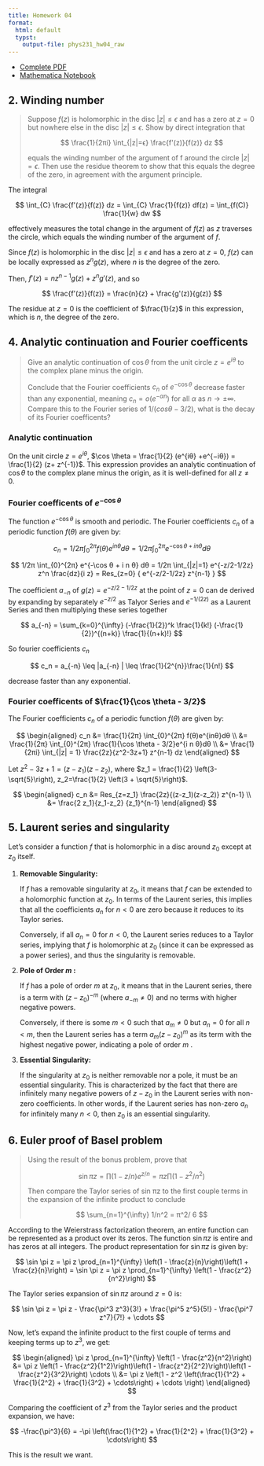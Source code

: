 ```yaml
---
title: Homework 04
format:
  html: default
  typst: 
    output-file: phys231_hw04_raw
---
```


::: {.content-visible when-format="html"}
- [Complete PDF](./phys231_hw04_final.pdf)
- [Mathematica Notebook](./phys231_hw04.nb)
:::

## 2. Winding number

> Suppose $f(z)$ is holomorphic in the disc $|z| ≤ ϵ$ and has a zero at $z = 0$ but nowhere else in the disc $|z| ≤ ϵ$. Show by direct integration that
>
> $$
> \frac{1}{2πi} \int_{|z|=ϵ} \frac{f'(z)}{f(z)} dz
> $$
>
> equals the winding number of the argument of f around the circle $|z| = ϵ$. Then use the residue theorem to show that this equals the degree of the zero, in agreement with the argument principle.

The integral

$$
\int_{C} \frac{f'(z)}{f(z)} dz = \int_{C} \frac{1}{f(z)} df(z) = \int_{f(C)} \frac{1}{w} dw
$$

effectively measures the total change in the argument of $f(z)$ as $z$ traverses the circle, which equals the winding number of the argument of $f$.

Since $f(z)$ is holomorphic in the disc $|z| \leq \epsilon$ and has a zero at $z = 0$, $f(z)$ can be locally expressed as $z^n g(z)$, where $n$ is the degree of the zero.

Then, $f'(z) = n z^{n−1} g(z) + z^n g'(z)$, and so

$$
\frac{f'(z)}{f(z)} = \frac{n}{z} + \frac{g'(z)}{g(z)}
$$

The residue at $z=0$ is the coefficient of $\frac{1}{z}$ in this expression, which is $n$, the degree of the zero.

## 4. Analytic continuation and Fourier coefficents

> Give an analytic continuation of $\cos θ$ from the unit circle $z = e^{iθ}$ to the complex plane minus the origin.
>
> Conclude that the Fourier coefficients $c_n$ of $e^{- \cos θ}$ decrease faster than any exponential, meaning $c_n = o(e^{−αn})$ for all $α$ as $n → ±∞$. Compare this to the Fourier series of $1/(cos θ −3/2)$, what is the decay of its Fourier coefficents?

### Analytic continuation

On the unit circle $z=e ^ {iθ}$, $\cos \theta = \frac{1}{2} (e^{iθ} +e^{−iθ}) = \frac{1}{2} (z+ z^{-1})$. This expression provides an analytic continuation of $\cos \theta$ to the complex plane minus the origin, as it is well-defined for all $z \neq 0$.

### Fourier coefficents of $e^{−\cos \theta}$

The function $e^{−\cos \theta}$ is smooth and periodic. The Fourier coefficients $c_n$ of a periodic function $f(θ)$ are given by:

$$
c_n= 1/2π ∫_{0}^{2π} f(θ)e^{inθ}dθ = 1/2π \int_{0}^{2π} e^{-\cos θ + i n θ}dθ
$$

$$
1/2π \int_{0}^{2π} e^{-\cos θ + i n θ} dθ = 1/2π \int_{|z|=1} e^{-z/2-1/2z} z^n \frac{dz}{i z} = Res_{z=0} { e^{-z/2-1/2z} z^{n-1} }
$$

The coefficient $a_{-n}$ of $g(z)=e^{-z/2-1/2z}$ at the point of $z=0$ can de derived by expanding by separately $e^{-z/2}$ as Talyor Series and $e^{−1/(2z)}$ as a Laurent Series and then multiplying these series together

$$
a_{-n} = \sum_{k=0}^{\infty} (-\frac{1}{2})^k \frac{1}{k!} (-\frac{1}{2})^{(n+k)} \frac{1}{(n+k)!}
$$

So fourier coefficients $c_n$

$$
c_n = a_{-n}  \leq  |a_{-n} | \leq \frac{1}{2^{n}}\frac{1}{n!}
$$

decrease faster than any exponential.

### Fourier coefficents of $\frac{1}{\cos \theta - 3/2}$

The Fourier coefficients $c_n$ of a periodic function $f(θ)$ are given by:

$$
\begin{aligned}
c_n
&= \frac{1}{2π} \int_{0}^{2π} f(θ)e^{inθ}dθ \\
&= \frac{1}{2π} \int_{0}^{2π} \frac{1}{\cos \theta - 3/2}e^{i n θ}dθ \\
&= \frac{1}{2πi} \int_{|z| = 1} \frac{2z}{z^2-3z+1} z^{n-1} dz
\end{aligned}
$$

Let $z^2 - 3z+1=(z-z_1)(z-z_2)$, where $z_1 = \frac{1}{2} \left(3-\sqrt{5}\right), z_2=\frac{1}{2} \left(3 + \sqrt{5}\right)$.

$$
\begin{aligned}
c_n
&= Res_{z=z_1}  \frac{2z}{(z-z_1)(z-z_2)} z^{n-1} \\
&= \frac{2 z_1}{z_1-z_2} {z_1}^{n-1}
\end{aligned}
$$

## 5. Laurent series and singularity

Let's consider a function $f$ that is holomorphic in a disc around $z_0$ except at $z_0$ itself. 

1. **Removable Singularity:**

    If $f$ has a removable singularity at $z_0$, it means that $f$ can be extended to a holomorphic function at $z_0$. In terms of the Laurent series, this implies that all the coefficients $a_n$ for $n < 0$ are zero because it reduces to its Taylor series. 

    Conversely, if all $a_n = 0$ for $n < 0$, the Laurent series reduces to a Taylor series, implying that $f$ is holomorphic at $z_0$ (since it can be expressed as a power series), and thus the singularity is removable.
2. **Pole of Order $m$ :**

    If $f$ has a pole of order $m$ at $z_0$, it means that in the Laurent series, there is a term with $(z - z_0)^{-m}$ (where $a_{-m} \neq 0$) and no terms with higher negative powers.

    Conversely, if there is some $m < 0$ such that $a_m \neq 0$ but $a_n = 0$ for all $n < m$, then the Laurent series has a term $a_m (z - z_0)^m$ as its term with the highest negative power, indicating a pole of order $m$ .
3. **Essential Singularity:**

    If the singularity at $z_0$ is neither removable nor a pole, it must be an essential singularity. This is characterized by the fact that there are infinitely many negative powers of $z - z_0$ in the Laurent series with non-zero coefficients. In other words, if the Laurent series has non-zero $a_n$ for infinitely many $n < 0$, then $z_0$ is an essential singularity.

## 6. Euler proof  of Basel problem

> Using the result of the bonus problem, prove that
>
> $$
> \sin π z = \prod (1 − z/n)e^{z/n} = π z  \prod (1 − z^2/n^2)
> $$
>
> Then compare the Taylor series of sin πz to the first couple terms in the expansion of the infinite product to conclude
>
> $$
> \sum_{n=1}^{\infty}  1/n^2 = π^2/ 6
> $$


According to the Weierstrass factorization theorem, an entire function can be represented as a product over its zeros. The function $\sin \pi z$ is entire and has zeros at all integers. The product representation for $\sin \pi z$ is given by:

$$
\sin \pi z = \pi z \prod_{n=1}^{\infty} \left(1 - \frac{z}{n}\right)\left(1 + \frac{z}{n}\right) 
=  \sin \pi z = \pi z \prod_{n=1}^{\infty} \left(1 - \frac{z^2}{n^2}\right)
$$

The Taylor series expansion of $\sin \pi z$ around $z = 0$ is:

$$
\sin \pi z = \pi z - \frac{\pi^3 z^3}{3!} + \frac{\pi^5 z^5}{5!} - \frac{\pi^7 z^7}{7!} + \cdots
$$

Now, let's expand the infinite product to the first couple of terms and keeping terms up to $z^3$, we get:

$$
\begin{aligned}
\pi z \prod_{n=1}^{\infty} \left(1 - \frac{z^2}{n^2}\right) 
&= \pi z \left(1 - \frac{z^2}{1^2}\right)\left(1 - \frac{z^2}{2^2}\right)\left(1 - \frac{z^2}{3^2}\right) \cdots \\
&= \pi z \left(1 - z^2 \left(\frac{1}{1^2} + \frac{1}{2^2} + \frac{1}{3^2} + \cdots\right) + \cdots \right) 
\end{aligned}
$$

Comparing the coefficient of $z^3$ from the Taylor series and the product expansion, we have:

$$
-\frac{\pi^3}{6} = -\pi \left(\frac{1}{1^2} + \frac{1}{2^2} + \frac{1}{3^2} + \cdots\right)
$$

This is the result we want.